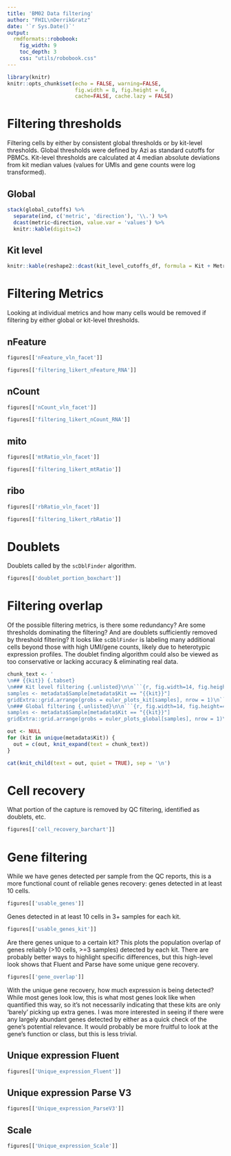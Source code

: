 ```yaml
---
title: 'BM02 Data filtering'
author: "FHIL\nDerrikGratz"
date: '`r Sys.Date()`'
output: 
  rmdformats::robobook:
    fig_width: 9
    toc_depth: 3
    css: "utils/robobook.css"
---
```


```r
library(knitr)
knitr::opts_chunk$set(echo = FALSE, warning=FALSE,
                      fig.width = 8, fig.height = 6,
                      cache=FALSE, cache.lazy = FALSE) 
```

# Filtering thresholds

Filtering cells by either by consistent global thresholds or by kit-level thresholds.
Global thresholds were defined by Azi as standard cutoffs for PBMCs. 
Kit-level thresholds are calculated at 4 median absolute deviations from kit median values (values for UMIs and gene counts were log transformed).   

## Global

```r
stack(global_cutoffs) %>%
  separate(ind, c('metric', 'direction'), '\\.') %>%
  dcast(metric~direction, value.var = 'values') %>%
  knitr::kable(digits=2)
```

## Kit level

```r
knitr::kable(reshape2::dcast(kit_level_cutoffs_df, formula = Kit + Metric ~ Direction) %>% arrange(Metric), digits = 2)
```

# Filtering Metrics

Looking at individual metrics and how many cells would be removed if filtering by
either global or kit-level thresholds. 

## nFeature

:::: {class='fluid-row'}

::: {class='col-md-6'}

```r
figures[['nFeature_vln_facet']]
```

:::

::: {class='col-md-6'}

```r
figures[['filtering_likert_nFeature_RNA']]
```

:::

::::

## nCount

:::: {class='fluid-row'}

::: {class='col-md-6'}

```r
figures[['nCount_vln_facet']]
```

:::

::: {class='col-md-6'}

```r
figures[['filtering_likert_nCount_RNA']]
```

:::

::::

## mito

:::: {class='fluid-row'}

::: {class='col-md-6'}

```r
figures[['mtRatio_vln_facet']]
```

:::

::: {class='col-md-6'}

```r
figures[['filtering_likert_mtRatio']]
```

:::

::::

## ribo

:::: {class='fluid-row'}

::: {class='col-md-6'}

```r
figures[['rbRatio_vln_facet']]
```

:::

::: {class='col-md-6'}

```r
figures[['filtering_likert_rbRatio']]
```

:::

::::

# Doublets

Doublets called by the `scDblFinder` algorithm.

```r
figures[['doublet_portion_boxchart']]
```

# Filtering overlap {.tabset}

Of the possible filtering metrics, is there some redundancy? 
Are some thresholds dominating the filtering?
And are doublets sufficiently removed by threshold filtering? 
It looks like `scDblFinder` is labeling many additional cells beyond those with 
high UMI/gene counts, likely due to heterotypic expression profiles. 
The doublet finding algorithm could also be viewed as too conservative or lacking accuracy & eliminating real data. 

```r
chunk_text <- '
\n## {{kit}} {.tabset}
\n### Kit level filtering {.unlisted}\n\n```{r, fig.width=14, fig.height=4.5}
samples <- metadata$Sample[metadata$Kit == "{{kit}}"]
gridExtra::grid.arrange(grobs = euler_plots_kit[samples], nrow = 1)\n```
\n### Global filtering {.unlisted}\n\n```{r, fig.width=14, fig.height=4.5}
samples <- metadata$Sample[metadata$Kit == "{{kit}}"]
gridExtra::grid.arrange(grobs = euler_plots_global[samples], nrow = 1)\n```\n'
```


```r
out <- NULL
for (kit in unique(metadata$Kit)) {
  out = c(out, knit_expand(text = chunk_text))
}

cat(knit_child(text = out, quiet = TRUE), sep = '\n')
```

# Cell recovery

What portion of the capture is removed by QC filtering, identified as doublets, etc.

```r
figures[['cell_recovery_barchart']]
```

# Gene filtering

While we have genes detected per sample from the QC reports, this is a more functional count of reliable genes recovery: 
genes detected in at least 10 cells.

```r
figures[['usable_genes']]
```

Genes detected in at least 10 cells in 3+ samples for each kit.

```r
figures[['usable_genes_kit']]
```

Are there genes unique to a certain kit? This plots the population overlap of genes reliably (>10 cells, >=3 samples) 
detected by each kit. There are probably better ways to highlight specific differences, but this high-level look shows that
Fluent and Parse have some unique gene recovery.

```r
figures[['gene_overlap']]
```

With the unique gene recovery, how much expression is being detected? While most genes look low, this is what most genes look like when quantified this way, so it's not necessarily indicating that these kits are only 'barely' picking up extra genes. I was more interested in seeing if there were any largely abundant genes detected by either as a quick check of the gene's potential relevance. It would probably be more fruitful to look at the gene's
function or class, but this is less trivial.

## Unique expression Fluent

```r
figures[['Unique_expression_Fluent']]
```

## Unique expression Parse V3

```r
figures[['Unique_expression_ParseV3']]
```

## Scale

```r
figures[['Unique_expression_Scale']]
```
